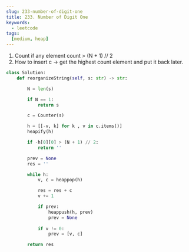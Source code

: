 ```yaml
---
slug: 233-number-of-digit-one
title: 233. Number of Digit One
keywords:
  - leetcode
tags:
  [medium, heap]
---
```


1. Count if any element count > (N + 1) // 2
2. How to insert c -> get the highest count element and put it back later.

```python
class Solution:
    def reorganizeString(self, s: str) -> str:

        N = len(s)

        if N == 1:
            return s

        c = Counter(s)

        h = [[-v, k] for k , v in c.items()]
        heapify(h)

        if -h[0][0] > (N + 1) // 2:
            return ''

        prev = None
        res = ''

        while h:
            v, c = heappop(h)

            res = res + c
            v += 1

            if prev:
                heappush(h, prev)
                prev = None
            
            if v != 0:
                prev = [v, c]

        return res
```